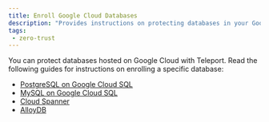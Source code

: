 ```yaml
---
title: Enroll Google Cloud Databases
description: "Provides instructions on protecting databases in your Google Cloud-managed infrastructure with Teleport."
tags:
 - zero-trust
---
```


You can protect databases hosted on Google Cloud with Teleport. Read the
following guides for instructions on enrolling a specific database:

- [PostgreSQL on Google Cloud SQL](postgres-cloudsql.mdx)
- [MySQL on Google Cloud SQL](mysql-cloudsql.mdx)
- [Cloud Spanner](spanner.mdx)
- [AlloyDB](alloydb.mdx)
